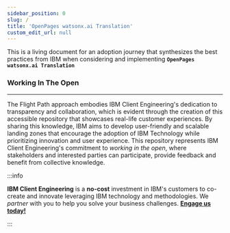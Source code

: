 ```yaml
---
sidebar_position: 0
slug: /
title: 'OpenPages watsonx.ai Translation'
custom_edit_url: null
---
```



This is a living document for an adoption journey that synthesizes the best practices from IBM when considering and implementing **`OpenPages watsonx.ai Translation`**

### Working In The Open
----

The Flight Path approach embodies IBM Client Engineering's dedication to transparency and collaboration, which is evident through the creation of this accessible repository that showcases real-life customer experiences. By sharing this knowledge, IBM aims to develop user-friendly and scalable landing zones that encourage the adoption of IBM Technology while prioritizing innovation and user experience. This repository represents IBM Client Engineering's commitment to _working in the open_, where stakeholders and interested parties can participate, provide feedback and benefit from collective knowledge.

:::info

**IBM Client Engineering** is a **no-cost** investment in IBM's customers to co-create and innovate leveraging IBM technology and methodologies. We _partner_ with you to help you solve your business challenges. **[Engage us today!](https://www.ibm.com/client-engineering)**

:::